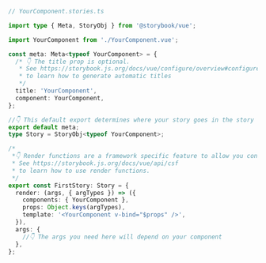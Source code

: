 ```ts
// YourComponent.stories.ts

import type { Meta, StoryObj } from '@storybook/vue';

import YourComponent from './YourComponent.vue';

const meta: Meta<typeof YourComponent> = {
  /* 👇 The title prop is optional.
   * See https://storybook.js.org/docs/vue/configure/overview#configure-story-loading
   * to learn how to generate automatic titles
   */
  title: 'YourComponent',
  component: YourComponent,
};

//👇 This default export determines where your story goes in the story list
export default meta;
type Story = StoryObj<typeof YourComponent>;

/*
 *👇 Render functions are a framework specific feature to allow you control on how the component renders.
 * See https://storybook.js.org/docs/vue/api/csf
 * to learn how to use render functions.
 */
export const FirstStory: Story = {
  render: (args, { argTypes }) => ({
    components: { YourComponent },
    props: Object.keys(argTypes),
    template: '<YourComponent v-bind="$props" />',
  }),
  args: {
    //👇 The args you need here will depend on your component
  },
};
```
